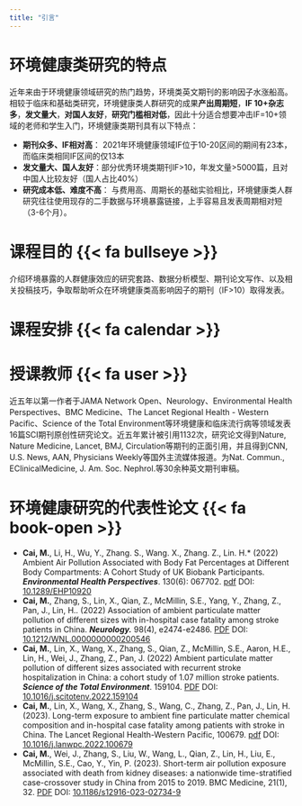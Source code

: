 ---
title: "引言"
---

# 环境健康类研究的特点

近年来由于环境健康领域研究的热门趋势，环境类英文期刊的影响因子水涨船高。相较于临床和基础类研究，环境健康类人群研究的成果**产出周期短**，**IF 10+杂志多**，**发文量大**，**对国人友好**，**研究门槛相对低**，因此十分适合想要冲击IF=10+领域的老师和学生入门，环境健康类期刊具有以下特点：

- **期刊众多、IF相对高**： 2021年环境健康领域IF位于10-20区间的期间有23本， 而临床类相同IF区间的仅13本
- **发文量大、国人友好**：部分优秀环境类期刊IF>10，年发文量>5000篇，且对中国人比较友好（国人占比40\%）
- **研究成本低、难度不高**： 与费用高、周期长的基础实验相比，环境健康类人群研究往往使用现存的二手数据与环境暴露链接，上手容易且发表周期相对短（3-6个月）。

# 课程目的 {{< fa bullseye >}}

介绍环境暴露的人群健康效应的研究套路、数据分析模型、期刊论文写作、以及相关投稿技巧，争取帮助听众在环境健康类高影响因子的期刊（IF>10）取得发表。

# 课程安排 {{< fa calendar >}}



# 授课教师 {{< fa user >}}

近五年以第一作者于JAMA Network Open、Neurology、Environmental Health Perspectives、BMC Medicine、The Lancet Regional Health - Western Pacific、Science of the Total Environment等环境健康和临床流行病等领域发表16篇SCI期刊原创性研究论文。近五年累计被引用1132次，研究论文得到Nature, Nature Medicine,  Lancet, BMJ,  Circulation等期刊的正面引用，并且得到CNN, U.S. News, AAN, Physicians Weekly等国外主流媒体报道。为Nat. Commun., EClinicalMedicine, J. Am. Soc. Nephrol.等30余种英文期刊审稿。
 
# 环境健康研究的代表性论文 {{< fa book-open >}}

- **Cai, M.**, Li, H., Wu, Y., Zhang. S., Wang. X., Zhang. Z., Lin. H.\* (2022) Ambient Air Pollution Associated with Body Fat Percentages at Different Body Compartments: A Cohort Study of UK Biobank Participants. ***Environmental Health Perspectives***. 130(6): 067702. [pdf](https://caimiao0714.github.io/SC-ENV-2023/Papers/2022_1_EHP10920_PM_body_fat_composition.pdf) DOI: [10.1289/EHP10920](https://doi.org/10.1289/EHP10920)
- **Cai, M.**, Zhang, S., Lin, X., Qian, Z., McMillin, S.E., Yang, Y., Zhang, Z., Pan, J., Lin, H.. (2022) Association of ambient particulate matter pollution of different sizes with in-hospital case fatality among stroke patients in China. ***Neurology.*** 98(4), e2474-e2486. [PDF](2022_1_Neurology_Different_Sizes_PM_Stroke_mortality.pdf) DOI: [10.1212/WNL.0000000000200546](https://doi.org/10.1212/WNL.0000000000200546)
- **Cai, M.**, Lin, X., Wang, X., Zhang, S., Qian, Z., McMillin, S.E., Aaron, H.E., Lin, H., Wei, J., Zhang, Z., Pan, J. (2022) Ambient particulate matter pollution of different sizes associated with recurrent stroke hospitalization in China: a cohort study of 1.07 million stroke patients. ***Science of the Total Environment***. 159104. [PDF](2022_1_STOTEN_PM_stroke_rehospitalization.pdf) DOI: [10.1016/j.scitotenv.2022.159104](https://doi.org/10.1016/j.scitotenv.2022.159104)
- **Cai, M.**, Lin, X., Wang, X., Zhang, S., Wang, C., Zhang, Z., Pan, J., Lin, H. (2023). Long-term exposure to ambient fine particulate matter chemical composition and in-hospital case fatality among patients with stroke in China. The Lancet Regional Health-Western Pacific, 100679. [pdf](https://caimiao0714.github.io/SC-ENV-2023/Papers/2023_1_LRHWP.pdf) DOI: [10.1016/j.lanwpc.2022.100679](https://doi.org/10.1016/j.lanwpc.2022.100679)
- **Cai, M.**, Wei, J., Zhang, S., Liu, W., Wang, L., Qian, Z., Lin, H., Liu, E., McMillin, S.E., Cao, Y., Yin, P. (2023). Short-term air pollution exposure associated with death from kidney diseases: a nationwide time-stratified case-crossover study in China from 2015 to 2019. BMC Medicine, 21(1), 32. [PDF](2023_1_BMC_Med_Air_pollution_kidney_death.pdf) DOI: [10.1186/s12916-023-02734-9](https://doi.org/10.1186/s12916-023-02734-9)


